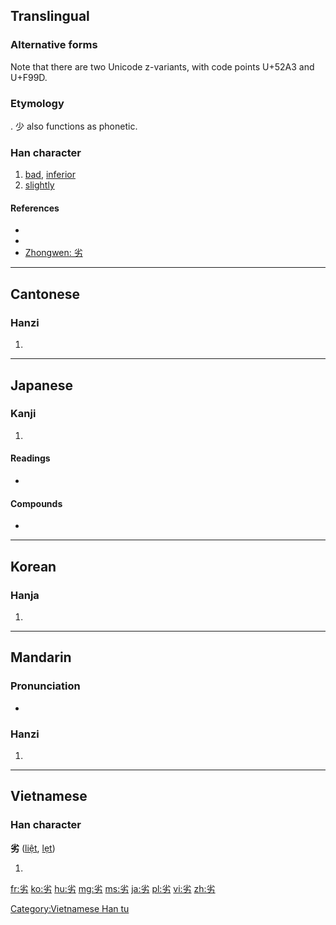 ==Translingual==

===Alternative forms===
Note that there are two Unicode z-variants, with code points U+52A3 and U+F99D.

===Etymology===
{{Han compound|少|t1=little, less|力|t2=strength|ls=ic}}. 少 also functions as phonetic.

===Han character===
{{Han char|rn=19|rad=力|as=04|sn=6|four=9042<sub>7</sub>|canj=火竹大尸 (FHKS)|ids=⿱[[少]][[力]]}}

# [[bad]], [[inferior]]
# [[slightly]]

====References====
* {{Han ref|kx=0146.170|dkj=02302|dj=0330.060|hdz=10367.050|uh=52A3|ud=21155|bh=A648|bd=42568}}
* {{Han ref|uh=F99D}}
* [http://www.zhongwen.com/d/166/x72.htm Zhongwen: 劣]

----

==Cantonese==

===Hanzi===
{{yue-hanzi|jyut=|y=lyut3}}

# {{defn|lang=yue|sort=力04}}

----

==Japanese==

===Kanji===
{{ja-kanji|grade=c|rs=力04}}

# {{defn|lang=ja|sort=力04}}

====Readings====
* {{ja-readings|on=[[れつ]] (retsu)|kun=[[おとる]] (otoru)}}

====Compounds====
* {{ja-r|劣等|gloss=inferior lank|れっとう}}

----

==Korean==

===Hanja===
{{ko-hanja|hangeul=렬|rv=ryeol|mr=ryŏl}}

# {{defn|lang=ko|sort=力04}}

----

==Mandarin==

===Pronunciation===
* {{audio|Zh-liè.ogg|Audio|lang=cmn}}

===Hanzi===
{{cmn-hanzi|pin=[[liè]] ([[lie4]])|wg=lieh<sup>4</sup>}}

# {{defn|lang=cmn|sort=力04}}

----

==Vietnamese==

===Han character===
'''劣''' ([[liệt]], [[lẹt]])

# {{defn|lang=vi}}

[[Category:Vietnamese Han tu]]

[[fr:劣]]
[[ko:劣]]
[[hu:劣]]
[[mg:劣]]
[[ms:劣]]
[[ja:劣]]
[[pl:劣]]
[[vi:劣]]
[[zh:劣]]